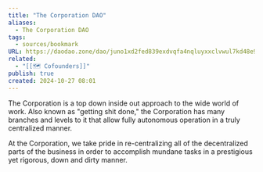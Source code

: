 ```yaml
---
title: "The Corporation DAO"
aliases:
  - The Corporation DAO
tags:
  - sources/bookmark
URL: https://daodao.zone/dao/juno1xd2fed839exdvqfa4nqluyxxclvwul7kd48e9pyfm0z2g90dc37srnqy39/home
related:
  - "[[🗺️ Cofounders]]"
publish: true
created: 2024-10-27 08:01
---
```


The Corporation is a top down inside out approach to the wide world of work. Also known as "getting shit done," the Corporation has many branches and levels to it that allow fully autonomous operation in a truly centralized manner.

At the Corporation, we take pride in re-centralizing all of the decentralized parts of the business in order to accomplish mundane tasks in a prestigious yet rigorous, down and dirty manner.